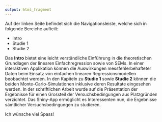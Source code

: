 ```yaml
---
output: html_fragment
---
```


Auf der linken Seite befindet sich die Navigationsleiste, welche sich in folgende Bereiche aufteilt:

* Intro
* Studie 1
* Studie 2

Das **Intro** bietet eine leicht verständliche Einführung in die theoretischen Grundlagen der linearen Einfachregression sowie von SEMs. In einer interaktiven Applikation können die Auswirkungen messfehlerbehafteter Daten beim Einsatz von einfachen linearen Regressionsmodellen beobachtet werden.
In den Kapiteln zu **Studie 1** sowie **Studie 2** können die beiden Monte-Carlo-Simulationen inklusive deren Resultate eingesehen werden. In der schriftlichen Arbeit wurde auf die Präsentation der Ergebnisse für einen Grossteil der Versuchsbedingungen aus Platzgründen verzichtet. Das Shiny-App ermöglicht es Interessenten nun, die Ergebnisse sämtlicher Versuchsbedingungen zu studieren.

Ich wünsche viel Spass!